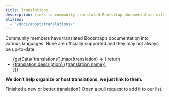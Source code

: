 ```yaml
---
title: Translations
description: Links to community-translated Bootstrap documentation sites.
aliases:
  - "/docs/about/translations/"
---
```



Community members have translated Bootstrap’s documentation into various languages. None are officially supported and they may not always be up-to-date.

<ul>
  {getData('translations').map((translation) => {
    return <li><a href={translation.url} hreflang={translation.code} lang={translation.code}>{translation.description} ({translation.name})</a></li>
  })}
</ul>

**We don’t help organize or host translations, we just link to them.**

Finished a new or better translation? Open a pull request to add it to our list.
